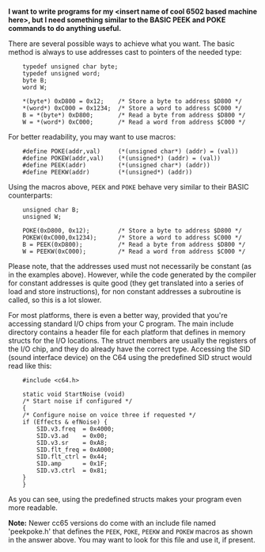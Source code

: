 ''' I want to write programs for my <nowiki><insert name of cool 6502 based machine here></nowiki>, but I need something similar to the BASIC PEEK and POKE commands to do anything useful.'''

There are several possible ways to achieve what you want. The basic method is always to use addresses cast to pointers of the needed type:

<pre>
    typedef unsigned char byte;
    typedef unsigned word;
    byte B;
    word W;

    *(byte*) 0xD800 = 0x12;    /* Store a byte to address $D800 */
    *(word*) 0xC000 = 0x1234;  /* Store a word to address $C000 */
    B = *(byte*) 0xD800;       /* Read a byte from address $D800 */
    W = *(word*) 0xC000;       /* Read a word from address $C000 */
</pre>

For better readability, you may want to use macros:

<pre>
    #define POKE(addr,val)     (*(unsigned char*) (addr) = (val))
    #define POKEW(addr,val)    (*(unsigned*) (addr) = (val))
    #define PEEK(addr)         (*(unsigned char*) (addr))
    #define PEEKW(addr)        (*(unsigned*) (addr))
</pre>

Using the macros above, <code>PEEK</code> and <code>POKE</code> behave very similar to their BASIC counterparts:

<pre>
    unsigned char B;
    unsigned W;

    POKE(0xD800, 0x12);        /* Store a byte to address $D800 */
    POKEW(0xC000,0x1234);      /* Store a word to address $C000 */
    B = PEEK(0xD800);          /* Read a byte from address $D800 */
    W = PEEKW(0xC000);         /* Read a word from address $C000 */
</pre>

Please note, that the addresses used must not necessarily be constant (as in the examples above). However, while the code generated by the compiler for constant addresses is quite good (they get translated into a series of load and store instructions), for non constant addresses a subroutine is called, so this is a lot slower.

For most platforms, there is even a better way, provided that you're accessing standard I/O chips from your C program. The main include directory contains a header file for each platform that defines in memory structs for the I/O locations. The struct members are usually the registers of the I/O chip, and they do already have the correct type. Accessing the SID (sound interface device) on the C64 using the predefined SID struct would read like this:

<pre>
    #include <c64.h>

    static void StartNoise (void)
    /* Start noise if configured */
    {
	/* Configure noise on voice three if requested */
	if (Effects & efNoise) {
	    SID.v3.freq  = 0x4000;
	    SID.v3.ad    = 0x00;
	    SID.v3.sr    = 0xA8;
	    SID.flt_freq = 0xA000;
	    SID.flt_ctrl = 0x44;
	    SID.amp      = 0x1F;
	    SID.v3.ctrl  = 0x81;
	}
    }
</pre>

As you can see, using the predefined structs makes your program even more readable.

'''Note:''' Newer cc65 versions do come with an include file named 'peekpoke.h' that defines the <code>PEEK</code>, <code>POKE</code>, <code>PEEKW</code> and <code>POKEW</code> macros as shown in the answer above. You may want to look for this file and use it, if present.